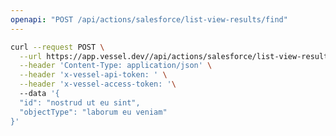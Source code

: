 ```yaml
---
openapi: "POST /api/actions/salesforce/list-view-results/find"
---
```


<RequestExample>

```bash Request
curl --request POST \
  --url https://app.vessel.dev//api/actions/salesforce/list-view-results/find \
  --header 'Content-Type: application/json' \
  --header 'x-vessel-api-token: ' \
  --header 'x-vessel-access-token: '\ 
  --data '{
  "id": "nostrud ut eu sint",
  "objectType": "laborum eu veniam"
}'
```

</RequestExample>


      